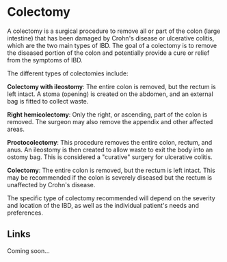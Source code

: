 # Colectomy

A colectomy is a surgical procedure to remove all or part of the colon (large intestine) that has been damaged by Crohn's disease or ulcerative colitis, which are the two main types of IBD. The goal of a colectomy is to remove the diseased portion of the colon and potentially provide a cure or relief from the symptoms of IBD.

The different types of colectomies include:

**Colectomy with ileostomy**: The entire colon is removed, but the rectum is left intact. A stoma (opening) is created on the abdomen, and an external bag is fitted to collect waste.

**Right hemicolectomy**: Only the right, or ascending, part of the colon is removed. The surgeon may also remove the appendix and other affected areas.

**Proctocolectomy**: This procedure removes the entire colon, rectum, and anus. An ileostomy is then created to allow waste to exit the body into an ostomy bag. This is considered a "curative" surgery for ulcerative colitis.

**Colectomy**: The entire colon is removed, but the rectum is left intact. This may be recommended if the colon is severely diseased but the rectum is unaffected by Crohn's disease.

The specific type of colectomy recommended will depend on the severity and location of the IBD, as well as the individual patient's needs and preferences.

## Links

Coming soon...
